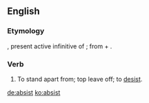 ==English==

===Etymology===
{{etyl|la|en}} {{term|absistere|lang=la}}, present active infinitive of {{term/t|la|absistō||desist}}; from {{term|ab||from, away from|lang=la}} + {{term/t|la|sistō||stand}}.

===Verb===
{{en-verb}}

# {{context|obsolete|lang=en}} To stand apart from; top leave off; to [[desist]].

[[de:absist]]
[[ko:absist]]